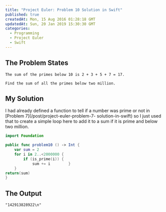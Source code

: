 ```yaml
---
title: "Project Euler: Problem 10 Solution in Swift"
published: true
createdAt: Mon, 15 Aug 2016 01:28:18 GMT
updatedAt: Sun, 20 Jan 2019 15:30:30 GMT
categories:
  - Programming
  - Project Euler
  - Swift
---
```


## The Problem States

```text
The sum of the primes below 10 is 2 + 3 + 5 + 7 = 17.

Find the sum of all the primes below two million.
```

## My Solution

I had already defined a function to tell if a number was prime or not in [Problem 7](/post/project-euler-problem-7-
solution-in-swift) so I just used that to create  a simple loop here to add it to a sum if it is prime and below two
million.

```swift
import Foundation

public func problem10 () -> Int {
    var sum = 2
    for i in 2..<2000000 {
        if (is_prime(i)) {
            sum += i        }
    }
return(sum)
}
```

## The Output

```text
"142913828922\n"
```
